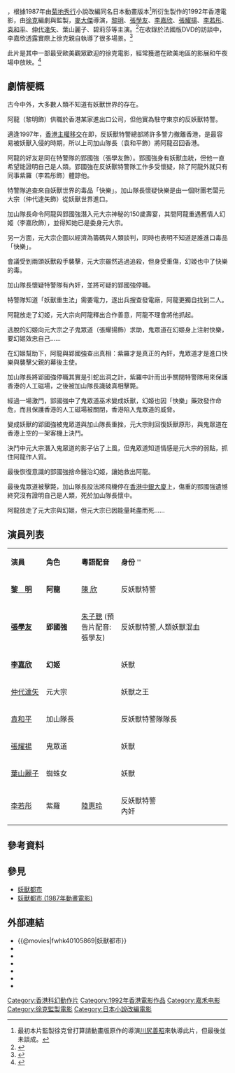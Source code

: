 {{Infobox_Film |
  name  = 妖獸都市 |
  original_name = ''{{lang|en|The Wicked City}}''|
  director = [[麥大傑|麥大傑]] |
  image = The Wicked City.jpg|
  writer=  [[徐克|徐克]] <br> [[司徒慧焯|司徒慧焯]]|
  starring  = [[黎明|黎明]]<br>[[張學友|張學友]]<br>[[李嘉欣|李嘉欣]]<br>[[張耀揚|張耀揚]]<br>[[李若彤|李若彤]]<br>[[袁和平|袁和平]]<br>[[仲代達矢|仲代達矢]]|  
  music = [[袁卓凡|袁卓凡]]、[[周錦榮|周錦榮]]|
  maintheme = 飛越迷霧／[[周華健|周華健]]|
  story = [[菊地秀行|菊地秀行]]|
  cinematography = 陳廣鴻、[[劉偉強|劉偉強]]| 
  editing = [[麥子善|麥子善]]、林安兒| 
  production_company =[[東寶|東寶]]<br />[[安樂影片|安樂影片]]<br />電影工作室有限公司<ref>{{Cite web|url =https://www.westkowloon.hk/tc/whats-on/current-forthcoming/wicked-city|title =M+放映：形之所在 妖獸都市|date =2016|publisher =西九文化區|language =中文|access-date =2019-12-13|archive-url =https://web.archive.org/web/20160102183053/https://www.westkowloon.hk/tc/whats-on/current-forthcoming/wicked-city|archive-date =2016-01-02|dead-url =no}}</ref>| 
  distributor    = 嘉禾(香港)有限公司|
  producer      = [[徐克|徐克]]|
  producer_2 = 蕭達深、羅世權|
  released  = {{HKG-1959}}：{{film date|1992|11|20}}<br>{{JPN}}：{{start date|1993|8|21}} |
  runtime = 96分鐘|
  language = [[廣東話|廣東話]]|
  budget= |	
  gross = HK $10,778,465.00|
  awards= |	
  website= |	
  imdb_id = tt0105869|
  country = {{HKG-1959}}|
}}
{{engname|《妖獸都市》|''The Wicked City''}}，根據1987年由[[菊地秀行|菊地秀行]]小說改編同名日本動畫版本<ref>最初本片監製徐克曾打算請動畫版原作的導演[[川尻善昭|川尻善昭]]來執導此片，但最後並未談成。</ref>所衍生製作的1992年香港電影，由[[徐克|徐克]]編劇與監製，[[麥大傑|麥大傑]]導演，[[黎明|黎明]]、[[張學友|張學友]]、[[李嘉欣|李嘉欣]]、[[張耀揚|張耀揚]]、[[李若彤|李若彤]]、[[袁和平|袁和平]]、[[仲代達矢|仲代達矢]]、葉山麗子、碧莉莎等主演。<ref>{{Cite book | author =陳家樂、朱立| title =無主之城－香港電影中的九七回顧與港人認同|location =香港|publisher =天地圖書有限公司| date =2008-10| pages =第259至260頁| ISBN =9789882119635|language =中文}}</ref>在收錄於法國版DVD的訪談中，李嘉欣透露實際上徐克親自執導了很多場景。<ref>{{cite DVD notes |type=Michelle Reis interview |others=Michelle Reis |id=Pathe |origyear=1992 |title=The Wicked City (1992 film) |publisher=Pathe |year=2006}}</ref> 

此片是其中一部最受歐美觀眾歡迎的徐克電影，經常獲邀在歐美地區的影展和午夜場中放映。<ref> {{Cite book | author = Lisa Morton | title = The Cinema of Tsui Hark | location = 美國 | publisher = McFarland Publishing | date = 2001 | pages = 193 | ISBN = 9780786444601 | language = en}} </ref>

==劇情梗概==
古今中外，大多數人類不知道有妖獸世界的存在。

阿龍（黎明飾）供職於香港某家進出口公司，但他實為駐守東京的反妖獸特警。

適逢1997年，[[香港主權移交|香港主權移交]]在即，反妖獸特警總部將許多警力撤離香港，是最容易被妖獸入侵的時期，所以上司加山隊長（袁和平飾）將阿龍召回香港。

阿龍的好友是同在特警隊的郢國強（張學友飾）。郢國強身有妖獸血統，但他一直希望能證明自己是人類。郢國強在反妖獸特警隊工作多受懷疑，除了阿龍外就只有同事紫羅（李若彤飾）體諒他。

特警隊追查來自妖獸世界的毒品「快樂」。加山隊長懷疑快樂是由一個財團老闆元大宗（仲代達矢飾）從妖獸世界進口。

加山隊長命令阿龍與郢國強潛入元大宗神秘的150歲壽宴，其間阿龍重遇舊情人幻姬（李嘉欣飾），並得知她已是委身元大宗。

另一方面，元大宗企圖以經濟為籌碼與人類談判，同時也表明不知道是誰進口毒品「快樂」。

會議受到兩頭妖獸殺手襲擊，元大宗雖然逃過追殺，但身受重傷，幻姬也中了快樂的毒。

加山隊長懷疑特警隊有內奸，並將可疑的郢國強停職。

特警隊知道「妖獸重生法」需要電力，遂出兵搜查發電廠，阿龍更獨自找到二人。

阿龍放走了幻姬，元大宗向阿龍釋出合作善意，阿龍不理會將他抓起。

逃脫的幻姬向元大宗之子鬼眾道（張耀揚飾）求助，鬼眾道在幻姬身上注射快樂，要幻姬效忠自己……

在幻姬幫助下，阿龍與郢國強查出真相：紫羅才是真正的內奸，鬼眾道才是進口快樂與襲擊父親的幕後主使。

加山隊長將郢國強停職其實是引蛇出洞之計，紫羅中計而出手關閉特警隊用來保護香港的人工磁場，之後被加山隊長識破真相擊斃。

經過一場激鬥，郢國強中了鬼眾道巫术變成妖獸，幻姬也因「快樂」藥效發作命危，而且保護香港的人工磁場被關閉，香港陷入鬼眾道的威脅。

變成妖獸的郢國強被鬼眾道與加山隊長重挫，元大宗則回復妖獸原形，與鬼眾道在香港上空的一架客機上決鬥。

決鬥中元大宗潛入鬼眾道的影子佔了上風，但鬼眾道知道情感是元大宗的弱點，抓住阿龍作人質。

最後恢復意識的郢國強捨命醫治幻姬，讓她救出阿龍。

最後鬼眾道被擊斃，加山隊長設法將飛機停在[[香港中銀大廈|香港中銀大廈]]上，傷重的郢國強遺憾終究沒有證明自己是人類，死於加山隊長懷中。

阿龍放走了元大宗與幻姬，但元大宗已因能量耗盡而死……

==演員列表==
{|class="wikitable" width="65%"
|- style="background:cornflowerblue; color:white" align=center
|style="width:16%"|'''演員'''||style="width:16%"|'''角色'''||style="width:18%"|'''粵語配音'''||'''身份'''
''
|-
|'''[[黎明|黎　明]]'''||'''阿龍'''||[[陳欣_(配音員)|陳  欣]]||反妖獸特警
|-
|'''[[張學友|張學友]]'''||'''郢國強'''||[[朱子聰|朱子聰]] (預告片配音: 張學友)||反妖獸特警,人類妖獸混血

|-
|'''[[李嘉欣|李嘉欣]]'''||'''幻姬'''||||妖獸
|-
|[[仲代達矢|仲代達矢]]||元大宗||||妖獸之王
|-
|[[袁和平|袁和平]]||加山隊長||||反妖獸特警隊隊長
|-
|[[張耀揚|張耀揚]]||鬼眾道||||妖獸
|-
|[[葉山麗子|葉山麗子]]||蜘蛛女||||妖獸
|-
|[[李若彤|李若彤]]||紫羅||[[陸惠玲|陸惠玲]] ||反妖獸特警<br/>內奸
|}

==參考資料==
<references/>

==參見==
*[[妖獸都市|妖獸都市]]
*[[妖獸都市_(1987年動畫電影)|妖獸都市 (1987年動畫電影)]]

==外部連結==
*{{@movies|fwhk40105869|妖獸都市}}
*{{douban|title=妖獸都市}}
*{{Mtime|25079|妖獸都市}}
*{{Amg movie|147421|妖獸都市}}
*{{rotten-tomatoes|1062955-wicked_city|妖獸都市}}
*{{hkmdb title|7515|妖獸都市}}
*{{imdb title|0105869|妖獸都市}}
{{portal bar|電影}}
{{徐克}}
{{黎明}}
{{張學友}}
[[Category:香港科幻動作片|Category:香港科幻動作片]]
[[Category:1992年香港電影作品|Category:1992年香港電影作品]]
[[Category:嘉禾电影|Category:嘉禾电影]]
[[Category:徐克監製電影|Category:徐克監製電影]]
[[Category:日本小說改編電影|Category:日本小說改編電影]]